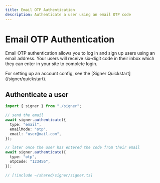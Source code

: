 ```yaml
---
title: Email OTP Authentication
description: Authenticate a user using an email OTP code
---
```


# Email OTP Authentication

Email OTP authentication allows you to log in and sign up users using an email address. Your users will receive six-digit code in their inbox which they can enter in your site to complete login.

<Tip>
  For setting up an account config, see the [Signer
  Quickstart](/signer/quickstart).
</Tip>

## Authenticate a user

<CodeBlocks>

```ts twoslash example.ts
import { signer } from "./signer";

// send the email
await signer.authenticate({
  type: "email",
  emailMode: "otp",
  email: "user@mail.com",
});

// later once the user has entered the code from their email
await signer.authenticate({
  type: "otp",
  otpCode: "123456",
});
```

```ts twoslash [signer] filename="signer.ts"
// [!include ~/shared/signer/signer.ts]
```

</CodeBlocks>
